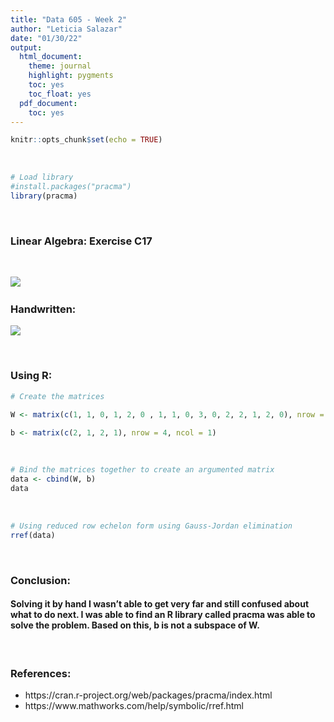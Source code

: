 ```yaml
---
title: "Data 605 - Week 2"
author: "Leticia Salazar"
date: "01/30/22"
output:
  html_document:
    theme: journal
    highlight: pygments
    toc: yes
    toc_float: yes
  pdf_document:
    toc: yes
---
```


```r
knitr::opts_chunk$set(echo = TRUE)
```

$~$

```r
# Load library
#install.packages("pracma")
library(pracma)
```

$~$

### Linear Algebra: Exercise C17

$~$

![](/Users/letiix3/Desktop/Data-605/Week-2/C17.png)
$~$

### Handwritten:
![](/Users/letiix3/Desktop/Data-605/Week-2/C17-Hand.jpg)

$~$ 

### Using R:

```r
# Create the matrices

W <- matrix(c(1, 1, 0, 1, 2, 0 , 1, 1, 0, 3, 0, 2, 2, 1, 2, 0), nrow = 4, ncol = 4)

b <- matrix(c(2, 1, 2, 1), nrow = 4, ncol = 1)
```

$~$

```r
# Bind the matrices together to create an argumented matrix
data <- cbind(W, b)
data
```

$~$

```r
# Using reduced row echelon form using Gauss-Jordan elimination
rref(data)
```

$~$

### Conclusion:
#### Solving it by hand I wasn't able to get very far and still confused about what to do next. I was able to find an R library called pracma was able to solve the problem. Based on this, b is not a subspace of W.

$~$

### References:

* https://cran.r-project.org/web/packages/pracma/index.html
* https://www.mathworks.com/help/symbolic/rref.html